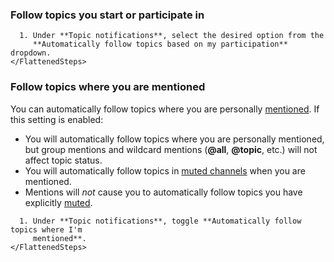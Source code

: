 

### Follow topics you start or participate in

<Tabs>
  <TabItem label="Desktop/Web">
    <FlattenedSteps>
      <NavigationSteps target="settings/notifications" />

      1. Under **Topic notifications**, select the desired option from the
         **Automatically follow topics based on my participation** dropdown.
    </FlattenedSteps>
  </TabItem>
</Tabs>

### Follow topics where you are mentioned

You can automatically follow topics where you are personally
[mentioned](/help/mention-a-user-or-group). If this setting is enabled:

* You will automatically follow topics where you are personally mentioned, but
  group mentions and wildcard mentions (**@all**, **@topic**, etc.) will not
  affect topic status.
* You will automatically follow topics in [muted channels](/help/mute-a-channel)
  when you are mentioned.
* Mentions will *not* cause you to automatically follow topics you have
  explicitly [muted](/help/mute-a-topic).

<Tabs>
  <TabItem label="Desktop/Web">
    <FlattenedSteps>
      <NavigationSteps target="settings/notifications" />

      1. Under **Topic notifications**, toggle **Automatically follow topics where I'm
         mentioned**.
    </FlattenedSteps>
  </TabItem>
</Tabs>
